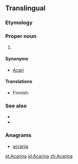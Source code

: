 ==Translingual==
{{wikispecies}}
{{wikipedia}}
===Etymology===
{{suffix|Acarus|ina|lang=mul}}

===Proper noun===
{{taxoninfl}}

# {{taxon|subclass|class|Arachnida|includes the [[mite]]s and [[tick]]s. Many species are [[parasitic]], and cause diseases like the itch and [[mange]]}}

====Synonyms====
* [[Acari]]

====Translations====
{{trans-top|sub-class of Arachnida}}
* Finnish: {{t|fi|punkit|p}}
{{trans-mid}}
{{trans-bottom}}

===See also===
* {{pedia}}
* {{specieslite|Acari}}

===Anagrams===
* [[acrania#English|acrania]]

[[et:Acarina]]
[[id:Acarina]]
[[zh:Acarina]]